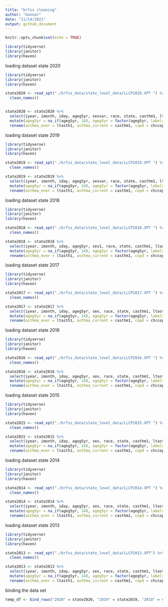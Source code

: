 ```yaml
---
title: "brfss cleaning"
author: "Gunnar"
date: "11/14/2021"
output: github_document
---
```


```r
knitr::opts_chunk$set(echo = TRUE)
```

```r
library(tidyverse)
library(janitor)
library(haven)
```

loading dataset state 2020
```r
library(tidyverse)
library(janitor)
library(haven)

state2020 <- read_xpt("./brfss_data/state_level_data/LLCP2020.XPT ") %>%
  clean_names()


state2020 <- state2020 %>%
  select(iyear, imonth, iday, ageg5yr, sexvar, race, state, casthm1, ltasth1, chccopd2, llcpwt, ststr, psu) %>%
  mutate(ageg5yr = na_if(ageg5yr, 14), ageg5yr = factor(ageg5yr, labels = c("18-24", "25-29", "30-34", "35-39", "40-44", "45-49", "50-54", "55-59", "60-64", "65-69", "70-74", "75-79", "80+")), sexvar = factor(sexvar, labels = c("male", "female")), race = na_if(race, 9), race = factor(race, labels = c("white", "black", "aian", "asian", "pacific islander", "other", "multiracial", "hispanic")), state = as_factor(state), casthm1 = na_if(casthm1, 9), casthm1 = factor(casthm1, labels = c("no", "yes")), ltasth1 = na_if(ltasth1, 9), ltasth1 = factor(ltasth1, labels = c("no", "yes")), chccopd2 = na_if(chccopd2, 9), chccopd2 = na_if(chccopd2, 7), chccopd2 = factor(chccopd2, labels = c("yes", "no"))) %>%
  rename(asthma_ever = ltasth1, asthma_current = casthm1, copd = chccopd2)
```


loading dataset state 2019
```r
library(tidyverse)
library(janitor)
library(haven)

state2019 <- read_xpt("./brfss_data/state_level_data/LLCP2019.XPT ") %>%
  clean_names()

state2019 <- state2019 %>%
  select(iyear, imonth, iday, ageg5yr, sexvar, race, state, casthm1, ltasth1, chccopd2, llcpwt, ststr, psu) %>%
  mutate(ageg5yr = na_if(ageg5yr, 14), ageg5yr = factor(ageg5yr, labels = c("18-24", "25-29", "30-34", "35-39", "40-44", "45-49", "50-54", "55-59", "60-64", "65-69", "70-74", "75-79", "80+")), sexvar = factor(sexvar, labels = c("male", "female")), race = na_if(race, 9), race = factor(race, labels = c("white", "black", "aian", "asian", "pacific islander", "other", "multiracial", "hispanic")), state = as_factor(state), casthm1 = na_if(casthm1, 9), casthm1 = factor(casthm1, labels = c("no", "yes")), ltasth1 = na_if(ltasth1, 9), ltasth1 = factor(ltasth1, labels = c("no", "yes")), chccopd2 = na_if(chccopd2, 9), chccopd2 = na_if(chccopd2, 7), chccopd2 = factor(chccopd2, labels = c("yes", "no"))) %>%
  rename(asthma_ever = ltasth1, asthma_current = casthm1, copd = chccopd2)
```

loading dataset state 2018
```r
library(tidyverse)
library(janitor)
library(haven)

state2018 <- read_xpt("./brfss_data/state_level_data/LLCP2018.XPT ") %>%
  clean_names()

state2018 <- state2018 %>%
  select(iyear, imonth, iday, ageg5yr, sex1, race, state, casthm1, ltasth1, chccopd1, llcpwt, ststr, psu) %>%
  mutate(ageg5yr = na_if(ageg5yr, 14), ageg5yr = factor(ageg5yr, labels = c("18-24", "25-29", "30-34", "35-39", "40-44", "45-49", "50-54", "55-59", "60-64", "65-69", "70-74", "75-79", "80+")), sex1 = na_if(sex1, 9), sex1 = na_if(sex1, 7), sex1 = factor(sex1, labels = c("male", "female")), race = na_if(race, 9), race = factor(race, labels = c("white", "black", "aian", "asian", "pacific islander", "other", "multiracial", "hispanic")), state = as_factor(state), casthm1 = na_if(casthm1, 9), casthm1 = factor(casthm1, labels = c("no", "yes")), ltasth1 = na_if(ltasth1, 9), ltasth1 = factor(ltasth1, labels = c("no", "yes")), chccopd1 = na_if(chccopd1, 9), chccopd1 = na_if(chccopd1, 7), chccopd1 = factor(chccopd1, labels = c("yes", "no"))) %>%
  rename(asthma_ever = ltasth1, asthma_current = casthm1, copd = chccopd1, sexvar = sex1)
```

loading dataset state 2017
```r
library(tidyverse)
library(janitor)
library(haven)

state2017 <- read_xpt("./brfss_data/state_level_data/LLCP2017.XPT ") %>%
  clean_names()

state2017 <- state2017 %>%
  select(iyear, imonth, iday, ageg5yr, sex, race, state, casthm1, ltasth1, chccopd1, llcpwt, ststr, psu) %>%
  mutate(ageg5yr = na_if(ageg5yr, 14), ageg5yr = factor(ageg5yr, labels = c("18-24", "25-29", "30-34", "35-39", "40-44", "45-49", "50-54", "55-59", "60-64", "65-69", "70-74", "75-79", "80+")), sex = na_if(sex, 9), sex = factor(sex, labels = c("male", "female")), race = na_if(race, 9), race = factor(race, labels = c("white", "black", "aian", "asian", "pacific islander", "other", "multiracial", "hispanic")), state = as_factor(state), casthm1 = na_if(casthm1, 9), casthm1 = factor(casthm1, labels = c("no", "yes")), ltasth1 = na_if(ltasth1, 9), ltasth1 = factor(ltasth1, labels = c("no", "yes")), chccopd1 = na_if(chccopd1, 9), chccopd1 = na_if(chccopd1, 7), chccopd1 = factor(chccopd1, labels = c("yes", "no"))) %>%
  rename(asthma_ever = ltasth1, asthma_current = casthm1, copd = chccopd1, sexvar = sex)
```

loading dataset state 2016
```r
library(tidyverse)
library(janitor)
library(haven)

state2016 <- read_xpt("./brfss_data/state_level_data/LLCP2016.XPT ") %>%
  clean_names()

state2016 <- state2016 %>%
  select(iyear, imonth, iday, ageg5yr, sex, race, state, casthm1, ltasth1, chccopd1, llcpwt, ststr, psu) %>%
  mutate(ageg5yr = na_if(ageg5yr, 14), ageg5yr = factor(ageg5yr, labels = c("18-24", "25-29", "30-34", "35-39", "40-44", "45-49", "50-54", "55-59", "60-64", "65-69", "70-74", "75-79", "80+")), sex = na_if(sex, 9), sex = factor(sex, labels = c("male", "female")), race = na_if(race, 9), race = factor(race, labels = c("white", "black", "aian", "asian", "pacific islander", "other", "multiracial", "hispanic")), state = as_factor(state), casthm1 = na_if(casthm1, 9), casthm1 = factor(casthm1, labels = c("no", "yes")), ltasth1 = na_if(ltasth1, 9), ltasth1 = factor(ltasth1, labels = c("no", "yes")), chccopd1 = na_if(chccopd1, 9), chccopd1 = na_if(chccopd1, 7), chccopd1 = factor(chccopd1, labels = c("yes", "no"))) %>%
  rename(asthma_ever = ltasth1, asthma_current = casthm1, copd = chccopd1, sexvar = sex)
```

loading dataset state 2015
```r
library(tidyverse)
library(janitor)
library(haven)

state2015 <- read_xpt("./brfss_data/state_level_data/LLCP2015.XPT ") %>%
  clean_names()

state2015 <- state2015 %>%
  select(iyear, imonth, iday, ageg5yr, sex, race, state, casthm1, ltasth1, chccopd1, llcpwt, ststr, psu) %>%
  mutate(ageg5yr = na_if(ageg5yr, 14), ageg5yr = factor(ageg5yr, labels = c("18-24", "25-29", "30-34", "35-39", "40-44", "45-49", "50-54", "55-59", "60-64", "65-69", "70-74", "75-79", "80+")), sex = na_if(sex, 9), sex = factor(sex, labels = c("male", "female")), race = na_if(race, 9), race = factor(race, labels = c("white", "black", "aian", "asian", "pacific islander", "other", "multiracial", "hispanic")), state = as_factor(state), casthm1 = na_if(casthm1, 9), casthm1 = factor(casthm1, labels = c("no", "yes")), ltasth1 = na_if(ltasth1, 9), ltasth1 = factor(ltasth1, labels = c("no", "yes")), chccopd1 = na_if(chccopd1, 9), chccopd1 = na_if(chccopd1, 7), chccopd1 = factor(chccopd1, labels = c("yes", "no"))) %>%
  rename(asthma_ever = ltasth1, asthma_current = casthm1, copd = chccopd1, sexvar = sex)
```

loading dataset state 2014
```r
library(tidyverse)
library(janitor)
library(haven)

state2014 <- read_xpt("./brfss_data/state_level_data/LLCP2014.XPT ") %>%
  clean_names()

state2014 <- state2014 %>%
  select(iyear, imonth, iday, ageg5yr, sex, race, state, casthm1, ltasth1, chccopd1, llcpwt, ststr, psu) %>%
  mutate(ageg5yr = na_if(ageg5yr, 14), ageg5yr = factor(ageg5yr, labels = c("18-24", "25-29", "30-34", "35-39", "40-44", "45-49", "50-54", "55-59", "60-64", "65-69", "70-74", "75-79", "80+")), sex = na_if(sex, 9), sex = factor(sex, labels = c("male", "female")), race = na_if(race, 9), race = factor(race, labels = c("white", "black", "aian", "asian", "pacific islander", "other", "multiracial", "hispanic")), state = as_factor(state), casthm1 = na_if(casthm1, 9), casthm1 = factor(casthm1, labels = c("no", "yes")), ltasth1 = na_if(ltasth1, 9), ltasth1 = factor(ltasth1, labels = c("no", "yes")), chccopd1 = na_if(chccopd1, 9), chccopd1 = na_if(chccopd1, 7), chccopd1 = factor(chccopd1, labels = c("yes", "no"))) %>%
  rename(asthma_ever = ltasth1, asthma_current = casthm1, copd = chccopd1, sexvar = sex)
```

loading dataset state 2013
```r
library(tidyverse)
library(janitor)
library(haven)

state2013 <- read_xpt("./brfss_data/state_level_data/LLCP2013.XPT") %>%
  clean_names()

state2013 <- state2013 %>%
  select(iyear, imonth, iday, ageg5yr, sex, race, state, casthm1, ltasth1, chccopd1, llcpwt, ststr, psu) %>%
  mutate(ageg5yr = na_if(ageg5yr, 14), ageg5yr = factor(ageg5yr, labels = c("18-24", "25-29", "30-34", "35-39", "40-44", "45-49", "50-54", "55-59", "60-64", "65-69", "70-74", "75-79", "80+")), sex = na_if(sex, 9), sex = factor(sex, labels = c("male", "female")), race = na_if(race, 9), race = factor(race, labels = c("white", "black", "aian", "asian", "pacific islander", "other", "multiracial", "hispanic")), state = as_factor(state), casthm1 = na_if(casthm1, 9), casthm1 = factor(casthm1, labels = c("no", "yes")), ltasth1 = na_if(ltasth1, 9), ltasth1 = factor(ltasth1, labels = c("no", "yes")), chccopd1 = na_if(chccopd1, 9), chccopd1 = na_if(chccopd1, 7), chccopd1 = factor(chccopd1, labels = c("yes", "no"))) %>%
  rename(asthma_ever = ltasth1, asthma_current = casthm1, copd = chccopd1, sexvar = sex)
```

binding the data set
```r
temp_df <- bind_rows("2020" = state2020, "2019" = state2019, "2018" = state2018, "2017" = state2017, "2016" = state2016, "2015" = state2015, "2014" = state2014, "2013" = state2013, .id = "brfss_year")
```

